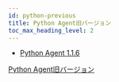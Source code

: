 ```yaml
---
id: python-previous
title: Python Agent旧バージョン
toc_max_heading_level: 2
---
```


-   [Python Agent 1.1.6](python-1_1_6)

[Python Agent旧バージョン](https://deprecated-docs.whatap.io/kr/releasenotes/#python-agent-release-notes)
